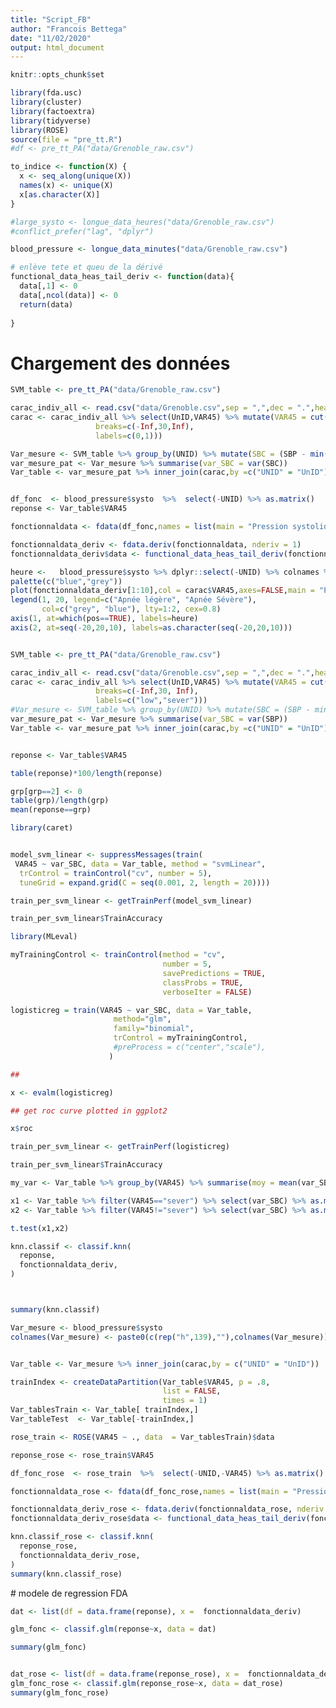 ```yaml
---
title: "Script_FB"
author: "Francois Bettega"
date: "11/02/2020"
output: html_document
---
```


```r
knitr::opts_chunk$set

library(fda.usc)
library(cluster)
library(factoextra)
library(tidyverse)
library(ROSE)
source(file = "pre_tt.R")
#df <- pre_tt_PA("data/Grenoble_raw.csv")

to_indice <- function(X) {
  x <- seq_along(unique(X))
  names(x) <- unique(X)
  x[as.character(X)]
}

#large_systo <- longue_data_heures("data/Grenoble_raw.csv")
#conflict_prefer("lag", "dplyr")

blood_pressure <- longue_data_minutes("data/Grenoble_raw.csv")

# enlève tete et queu de la dérivé
functional_data_heas_tail_deriv <- function(data){
  data[,1] <- 0
  data[,ncol(data)] <- 0
  return(data)
  
}

```

# Chargement des données 

```r
SVM_table <- pre_tt_PA("data/Grenoble_raw.csv")

carac_indiv_all <- read.csv("data/Grenoble.csv",sep = ",",dec = ".",header = TRUE)
carac <- carac_indiv_all %>% select(UnID,VAR45) %>% mutate(VAR45 = cut(VAR45, 
                   breaks=c(-Inf,30,Inf), 
                   labels=c(0,1)))

Var_mesure <- SVM_table %>% group_by(UNID) %>% mutate(SBC = (SBP - min(SBP))/(max(SBP) - min(SBP))) 
var_mesure_pat <- Var_mesure %>% summarise(var_SBC = var(SBC)) 
Var_table <- var_mesure_pat %>% inner_join(carac,by =c("UNID" = "UnID"))


df_fonc  <- blood_pressure$systo  %>%  select(-UNID) %>% as.matrix()
reponse <- Var_table$VAR45
```

```r
fonctionnaldata <- fdata(df_fonc,names = list(main = "Pression systolique", xlab = "heure de la mesure" , ylab = "SBP"))

fonctionnaldata_deriv <- fdata.deriv(fonctionnaldata, nderiv = 1)
fonctionnaldata_deriv$data <- functional_data_heas_tail_deriv(fonctionnaldata_deriv$data)

heure <-   blood_pressure$systo %>% dplyr::select(-UNID) %>% colnames %>% str_replace_all("\\.","h") %>% paste0(.,"0") %>% .[{str_detect(.,"h10|h30|h50") ->> pos }  ] 
palette(c("blue","grey"))
plot(fonctionnaldata_deriv[1:10],col = carac$VAR45,axes=FALSE,main = "Pression systolique coloré en fonction \n de la distance a la AHI",ylab = "Dérivée la SPB en fonction du temps")
legend(1, 20, legend=c("Apnée légère", "Apnée Sévère"),
       col=c("grey", "blue"), lty=1:2, cex=0.8)
axis(1, at=which(pos==TRUE), labels=heure)
axis(2, at=seq(-20,20,10), labels=as.character(seq(-20,20,10)))



```


```r
SVM_table <- pre_tt_PA("data/Grenoble_raw.csv")

carac_indiv_all <- read.csv("data/Grenoble.csv",sep = ",",dec = ".",header = TRUE)
carac <- carac_indiv_all %>% select(UnID,VAR45) %>% mutate(VAR45 = cut(VAR45, 
                   breaks=c(-Inf,30, Inf), 
                   labels=c("low","sever")))
#Var_mesure <- SVM_table %>% group_by(UNID) %>% mutate(SBC = (SBP - min(SBP))/(max(SBP) - min(SBP))) 
var_mesure_pat <- Var_mesure %>% summarise(var_SBC = var(SBP)) 
Var_table <- var_mesure_pat %>% inner_join(carac,by =c("UNID" = "UnID"))


reponse <- Var_table$VAR45

table(reponse)*100/length(reponse)

grp[grp==2] <- 0
table(grp)/length(grp)
mean(reponse==grp)

library(caret)


model_svm_linear <- suppressMessages(train(
 VAR45 ~ var_SBC, data = Var_table, method = "svmLinear",
  trControl = trainControl("cv", number = 5),
  tuneGrid = expand.grid(C = seq(0.001, 2, length = 20))))

train_per_svm_linear <- getTrainPerf(model_svm_linear)

train_per_svm_linear$TrainAccuracy
```


```r

library(MLeval)

myTrainingControl <- trainControl(method = "cv", 
                                  number = 5, 
                                  savePredictions = TRUE, 
                                  classProbs = TRUE, 
                                  verboseIter = FALSE)

logisticreg = train(VAR45 ~ var_SBC, data = Var_table, 
                       method="glm",
                       family="binomial",
                       trControl = myTrainingControl, 
                       #preProcess = c("center","scale"), 
                      )

##

x <- evalm(logisticreg)

## get roc curve plotted in ggplot2

x$roc

train_per_svm_linear <- getTrainPerf(logisticreg)

train_per_svm_linear$TrainAccuracy
```

```r
my_var <- Var_table %>% group_by(VAR45) %>% summarise(moy = mean(var_SBC))

x1 <- Var_table %>% filter(VAR45=="sever") %>% select(var_SBC) %>% as.matrix()
x2 <- Var_table %>% filter(VAR45!="sever") %>% select(var_SBC) %>% as.matrix()

t.test(x1,x2)

```



```r
knn.classif <- classif.knn(
  reponse,
  fonctionnaldata_deriv,
)



summary(knn.classif)
```



```r
Var_mesure <- blood_pressure$systo
colnames(Var_mesure) <- paste0(c(rep("h",139),""),colnames(Var_mesure))


Var_table <- Var_mesure %>% inner_join(carac,by = c("UNID" = "UnID"))

trainIndex <- createDataPartition(Var_table$VAR45, p = .8, 
                                  list = FALSE, 
                                  times = 1)
Var_tablesTrain <- Var_table[ trainIndex,]
Var_tableTest  <- Var_table[-trainIndex,]

rose_train <- ROSE(VAR45 ~ ., data  = Var_tablesTrain)$data    

reponse_rose <- rose_train$VAR45

df_fonc_rose  <- rose_train  %>%  select(-UNID,-VAR45) %>% as.matrix()

fonctionnaldata_rose <- fdata(df_fonc_rose,names = list(main = "Pression systolique", xlab = "heure de la mesure" , ylab = "SBP"))

fonctionnaldata_deriv_rose <- fdata.deriv(fonctionnaldata_rose, nderiv = 1)
fonctionnaldata_deriv_rose$data <- functional_data_heas_tail_deriv(fonctionnaldata_deriv_rose$data)

knn.classif_rose <- classif.knn(
  reponse_rose,
  fonctionnaldata_deriv_rose,
)
summary(knn.classif_rose)

```

 # modele de regression FDA
 
```r
dat <- list(df = data.frame(reponse), x =  fonctionnaldata_deriv)

glm_fonc <- classif.glm(reponse~x, data = dat)

summary(glm_fonc)


dat_rose <- list(df = data.frame(reponse_rose), x =  fonctionnaldata_deriv_rose)
glm_fonc_rose <- classif.glm(reponse_rose~x, data = dat_rose)
summary(glm_fonc_rose)
```
 
 